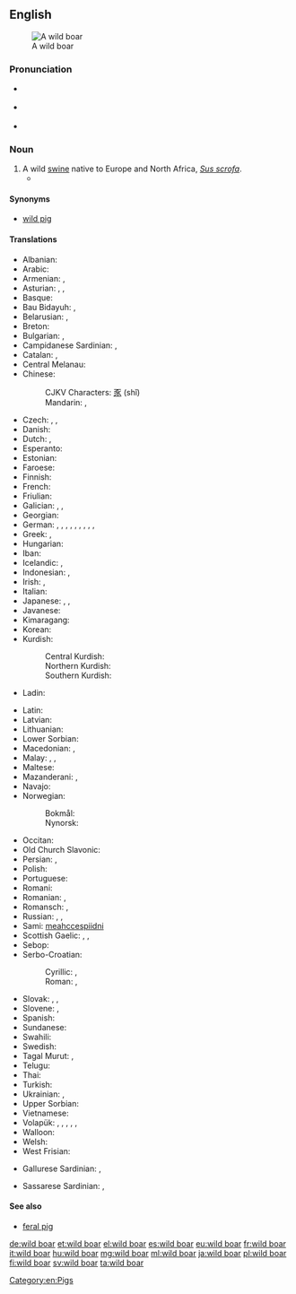 {{wikipedia}}
==English==
[[Image:Zwijntje.JPG|thumb|A wild boar]]

===Pronunciation===
* {{a|US}} {{IPA|/ˈwaɪld ˈboɹ/|lang=en}}
* {{a|RP}} {{IPA|/ˈwaɪld ˈbɔː/|lang=en}}
* {{audio|en-uk-wild boar.ogg|Audio (UK)|lang=en}}

===Noun===
{{en-noun|head=[[wild]] [[boar]]}}

# A wild [[swine]] native to Europe and North Africa, ''[[Sus scrofa]]''.
#*{{quote-magazine|date=2013-07-26|author=[http://www.theguardian.com/profile/nick-miroff Nick Miroff]
|volume=189|issue=7|page=32|magazine={{w|The Guardian Weekly}}
|title=[http://www.theguardian.com/world/2013/jul/23/mexico-insect-cuisine-sustainable-food Mexico gets a taste for eating insects&nbsp;[&hellip;]]
|passage=The San Juan market is Mexico City's most famous deli of exotic meats, where an adventurous shopper can hunt down hard-to-find critters such as ostrich, '''wild boar''' and crocodile.}}

====Synonyms====
* [[wild pig]]

====Translations====
{{trans-top|''Sus scrofa''}}
* Albanian: {{t|sq|derri i egër}}
* Arabic: {{t|ar|خنزير بري|m|tr=xanzīr bariyy|sc=Arab}}
* Armenian: {{t|hy|վայրի խոզ|tr=vayri xoz}}, {{t|hy|վարազ|tr=varaz}}
* Asturian: {{t|ast|xabalín|m}}, {{t|ast|verracu|m}}, {{t|ast|verriacu}}
* Basque: {{t+|eu|basurde}}
* Bau Bidayuh: {{t|sne|pongan}}, {{t|sne|doot}}
* Belarusian: {{t|be|кабан|m|tr=kabán|sc=Cyrl}}, {{t|be|дзік|m|tr=dzik|sc=Cyrl}}
* Breton: {{t|br|hoc’h gouez}}
* Bulgarian: {{t|bg|дива свиня|tr=díva svinjá|f}}, {{t+|bg|глиган|m|tr=gligan}}
* Campidanese Sardinian: {{t|sro|sriboni}}, {{t|sro|mardi de sirba}}
* Catalan: {{t+|ca|senglar|m}}, {{t|ca|porc senglar|m}}
* Central Melanau: {{t|mel|babui guwun}}
* Chinese:
*: CJKV Characters: [[豕]] (shǐ)
*: Mandarin: {{t|cmn|野豬|sc=Hani}}, {{t+|cmn|野猪|tr=yězhū|sc=Hani}}
* Czech: {{t+|cs|divočák|m}}, {{t|cs|kanec|m}}, {{t+|cs|prase divoké|n}}
* Danish: {{t|da|vildsvin|c}}
* Dutch: {{t+|nl|everzwijn|n}}, {{t+|nl|wild zwijn|n}}
* Esperanto: {{t|eo|apro}}
* Estonian: {{t|et|metssiga}}
* Faroese: {{t|fo|villsvín}}
* Finnish: {{t+|fi|villisika}}
* French: {{t+|fr|sanglier|m}}
* Friulian: {{t|fur|cenglâr}}
* Galician: {{t+|gl|xabaril|m}}, {{t+|gl|xabarín|m}}, {{t+|gl|porco bravo|m}}
* Georgian: {{t|ka|ქოსმენი|sc=Geor}}
* German: {{t+|de|Wildschwein|n}}, {{qualifier|collective}} {{t|de|Wildschweinrudel|n}}, {{t|de|Wildeber|m}}, {{t|de|Wildsau|f}}, {{qualifier|from [[DWB]]}} {{t|de|Bacher|m}}, {{t+|de|Keiler|m}}, {{t+|de|Bache|f}}, {{qualifier|hunting, collective}} {{t+|de|Schwarzwild|n}}, {{qualifier|young offspring}} {{t+|de|Frischling|m}}, {{qualifier|colloquial}} {{t+|de|Schwarzkittel|n}}
* Greek: {{t+|el|κάπρος|m|tr=kápros}}, {{t+|el|αγριογούρουνο|n|tr=agriogúruno}}
* Hungarian: {{t+|hu|vaddisznó}}
* Iban: {{t|iba|babi kampong}}
* Icelandic: {{t|is|villisvín|n}}, {{t|is|villigöltur|m}}
* Indonesian: {{t+|id|babi hutan}}, {{t+|id|celeng}}
* Irish: {{t|ga|torc|m}}, {{t|ga|torc allta|m}}
* Italian: {{t+|it|cinghiale|m}}
* Japanese: {{t|ja|野猪|tr=やちょ, yacho|sc=Jpan}}, {{t+|ja|猪|tr=いのしし, inoshishi|sc=Jpan}}, {{t|ja|イノシシ|tr=inoshishi|sc=Jpan}}
* Javanese: {{t|jv|celeng}}
* Kimaragang: {{t|kqr|kanas}}
* Korean: {{t+|ko|멧돼지|tr=metdwaeji}}
* Kurdish:
*: Central Kurdish: {{t|ckb|بەراز|tr=beraz|sc=ku-Arab}}
*: Northern Kurdish: {{t+|kmr|beraz}}
*: Southern Kurdish: {{t|sdh|وەراز|tr=weraz}}
* Ladin: {{t|lld|porcel salvare}}
{{trans-mid}}
* Latin: {{t|la|aper|m}}
* Latvian: {{t|lv|mežacūka}}
* Lithuanian: {{t+|lt|šernas}}
* Lower Sorbian: {{t|dsb|źiwa swinja}}
* Macedonian: {{t|mk|дива свиња|tr=díva svínja|f}}, {{t|mk|вепар|m|tr=vépar}}
* Malay: {{t|ms|babi hutan}}, {{t|ms|bagung}}, {{t|ms|celeng}}
* Maltese: {{t|mt|ħanżir salvaġġ|m}}
* Mazanderani: {{t|mzn|وراز|tr=verâz|sc=ps-Arab}}, {{t|mzn|براز|tr=berâz}}
* Navajo: {{t|nv|bisóodi ałchiní}}
* Norwegian: 
*: Bokmål: {{t+|nb|villsvin|n}}
*: Nynorsk: {{t|nn|villsvin|n}}
* Occitan: {{t+|oc|singlar|m}}
* Old Church Slavonic: {{t|cu|вєпрь|m|tr=veprĭ|sc=Cyrs}}
* Persian: {{t+|fa|گراز|tr=gorâz|sc=fa-Arab}}, {{t+|fa|وراز|tr=varâz|sc=fa-Arab}} {{qualifier|dialectal}}
* Polish: {{t+|pl|dzik|m}}
* Portuguese: {{t+|pt|javali|m}}
* Romani: {{t|rom|divlio-balo|m}}
* Romanian: {{t+|ro|mistreț}}, {{t+|ro|vier}}
* Romansch: {{t|rm|ver|m}}, {{t|rm|portg selvadi|m}}
* Russian: {{t+|ru|кабан|m|tr=kabán}}, {{t+|ru|вепрь|m|tr=véprʹ}}, {{t|ru|дикая свинья|f|tr=díkaja svinʹjá|sc=Cyrl}}
* Sami: [[meahccespiidni]]
* Scottish Gaelic: {{t|gd|torc|m}}, {{t|gd|torc allaidh|m}}, {{t|gd|torc fiadhaich|m}}
* Sebop: {{t|sib|mabui}}
* Serbo-Croatian:
*: Cyrillic: {{t|sh|дивљa свиња|f}}, {{t|sh|вепар|m}}
*: Roman: {{t|sh|divlja svinja|f}}, {{t+|sh|vepar|m}}
* Slovak: {{t|sk|diviak|m}}, {{t|sk|kanec|m}}, {{t|sk|diviak lesný|m}}
* Slovene: {{t|sl|divji prašič|m}}, {{t+|sl|merjasec|m}}
* Spanish: {{t+|es|jabalí|m}}
* Sundanese: {{t+|su|bagong}}
* Swahili: {{t|sw|jivi}}
* Swedish: {{t+|sv|vildsvin|c}}
* Tagal Murut: {{t|mvv|asi}}, {{t|mvv|basing}}
* Telugu: {{t+|te|అడవిపంది|tr=adavi-paMdi}}
* Thai: {{t|th|หมูป่า|tr=mŏo pàa}}
* Turkish: {{t+|tr|yaban domuzu}}
* Ukrainian: {{t+|uk|кабан|m|tr=kabán|sc=Cyrl}}, {{t|uk|вепр|m|tr=vepr|sc=Cyrl}}
* Upper Sorbian: {{t|hsb|dźiwje swinjo}}
* Vietnamese: {{t+|vi|lợn rừng}}
* Volapük: {{qualifier|[[♂]][[♀]]}} {{t+|vo|saglied}}, {{qualifier|♂}} {{t+|vo|hisaglied}}, {{qualifier|♀}} {{t+|vo|jisaglied}}, {{qualifier|♂♀ offspring}} {{t|vo|sagliedül}}, {{qualifier|♂ offspring}} {{t|vo|hisagliedül}}, {{qualifier|♀ offspring}} {{t|vo|jisagliedül}}
* Walloon: {{t+|wa|singlé}}
* Welsh: {{t|cy|baedd gwyllt}}
* West Frisian: {{t|fy|wylde baarch}}
{{trans-bottom}}

{{checktrans-top}}
* Gallurese Sardinian: {{t-check|sdn|sirbone}}, {{t-check|sdn|porcrabu|m}}
{{trans-mid}}
* Sassarese Sardinian: {{t-check|sdc|sirbone}}, {{t-check|sdc|porcrabu|m}}
{{trans-bottom}}

====See also====
* [[feral pig]]

{{commons}}

[[Category:en:Pigs]]

[[de:wild boar]]
[[et:wild boar]]
[[el:wild boar]]
[[es:wild boar]]
[[eu:wild boar]]
[[fr:wild boar]]
[[it:wild boar]]
[[hu:wild boar]]
[[mg:wild boar]]
[[ml:wild boar]]
[[ja:wild boar]]
[[pl:wild boar]]
[[fi:wild boar]]
[[sv:wild boar]]
[[ta:wild boar]]